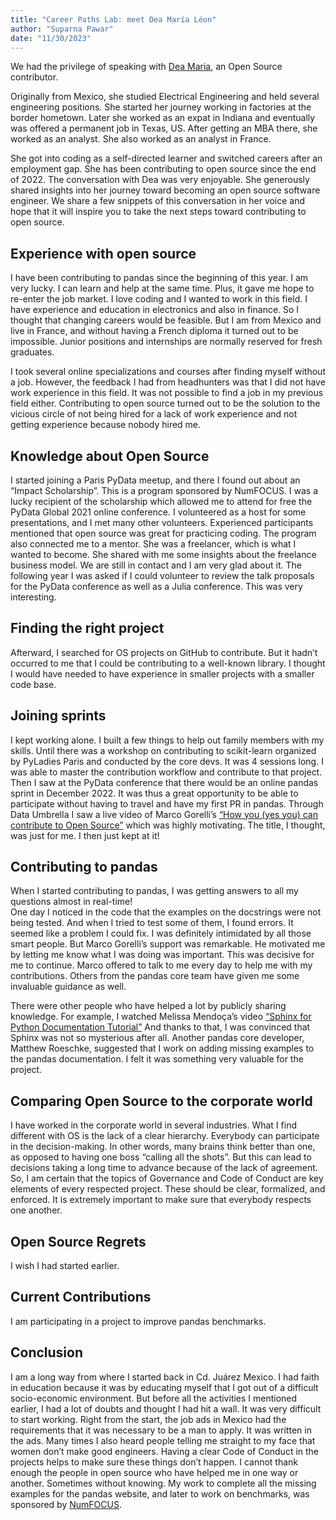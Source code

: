 ```yaml
---
title: "Career Paths Lab: meet Dea María Léon"
author: "Suparna Pawar"
date: "11/30/2023"
---
```

We had the privilege of speaking with [Dea Maria](https://github.com/DeaMariaLeon), 
an Open Source contributor. 

Originally from Mexico, she studied Electrical Engineering 
and held several engineering positions. She started her journey working in factories 
at the border hometown. Later she worked as an expat in Indiana and eventually 
was offered a permanent job in Texas, US. After getting an MBA there, she worked as an analyst. 
She also worked as an analyst in France.

She got into coding as a self-directed learner and switched careers after an employment 
gap. She has been contributing to open source since the end of 2022. 
The conversation with Dea was very enjoyable. She generously shared insights into her journey 
toward becoming an open source software engineer. We share a few snippets of this conversation 
in her voice and hope that it will inspire you to take the next steps toward contributing to 
open source. 

## Experience with open source
I have been contributing to pandas since the beginning of this year. I am very lucky. I can 
learn and help at the same time. Plus, it gave me hope to re-enter the job market. 
I love coding and I wanted to work in this field. I have experience and education in 
electronics and also in finance. So I thought that changing careers would be feasible. But 
I am from Mexico and live in France, and without having a French diploma it turned out to be 
impossible. Junior positions and internships are normally reserved for fresh graduates.

I took several online specializations and courses after finding myself without a job. 
However, the feedback I had from headhunters was that I did not have work experience in this 
field. It was not possible to find a job in my previous field either.
Contributing to open source turned out to be the solution to the vicious circle of not being 
hired for a lack of work experience and not getting experience because nobody hired me.

## Knowledge about Open Source
I started joining a Paris PyData meetup, and there I found out about an “Impact Scholarship”. 
This is a program sponsored by NumFOCUS. I was a lucky recipient of the scholarship which allowed 
me to attend for free the PyData Global 2021 online conference. I volunteered as a host for some 
presentations, and I met many other volunteers. Experienced participants mentioned that open source 
was great for practicing coding.
The program also connected me to a mentor. She was a freelancer, which is what I wanted to become. 
She shared with me some insights about the freelance business model. We are still in contact and 
I am very glad about it. 
The following year I was asked if I could volunteer to review the talk proposals for the PyData 
conference as well as a Julia conference. This was very interesting.

## Finding the right project
Afterward, I searched for OS projects on GitHub to contribute. But it hadn’t occurred to me that 
I could be contributing to a well-known library. I thought I would have needed to have experience 
in smaller projects with a smaller code base.

## Joining sprints
I kept working alone. I built a few things to help out family members with my skills. Until there 
was a workshop on contributing to scikit-learn organized by PyLadies Paris and conducted by the 
core devs. It was 4 sessions long. I was able to master the contribution workflow and contribute 
to that project.
Then I saw at the PyData conference that there would be an online pandas sprint in December 2022. 
It was thus a great opportunity to be able to participate without having to travel and have my 
first PR in pandas. 
Through Data Umbrella I saw a live video of Marco Gorelli’s [“How you (yes you) can contribute to 
Open Source”](https://www.youtube.com/watch?v=zI4l1lfggzU) which was highly motivating. The title, 
I thought, was just for me. I then just kept at it!

## Contributing to pandas
When I started contributing to pandas, I was getting answers to all my questions almost in real-time!  
One day I noticed in the code that the examples on the docstrings were not being tested. And when 
I tried to test some of them, I found errors. It seemed like a problem I could fix. 
I was definitely intimidated by all those smart people. But Marco Gorelli’s support was remarkable. 
He motivated me by letting me know what I was doing was important. This was decisive for me to continue. 
Marco offered to talk to me every day to help me with my contributions.
Others from the pandas core team have given me some invaluable guidance as well. 

There were other people who have helped a lot by publicly sharing knowledge. For example,
I watched Melissa Mendoça’s video ["Sphinx for Python Documentation Tutorial"](
https://www.youtube.com/watch?v=tXWscUSYdBs) 
And thanks to that, I was convinced that Sphinx was 
not so mysterious after all.
Another pandas core developer, Matthew Roeschke, suggested that I work on adding missing examples to 
the pandas documentation. I felt it was something very valuable for the project.

## Comparing Open Source to the corporate world 
I have worked in the corporate world in several industries. What I find different with OS is the lack 
of a clear hierarchy. Everybody can participate in the decision-making. In other words, many brains 
think better than one, as opposed to having one boss “calling all the shots”. But this can lead to 
decisions taking a long time to advance because of the lack of agreement.
So, I am certain that the topics of Governance and Code of Conduct are key elements of every respected 
project. These should be clear, formalized, and enforced. It is extremely important to make sure that 
everybody respects one another. 

## Open Source Regrets
I wish I had started earlier.

## Current Contributions
I am participating in a project to improve pandas benchmarks.

## Conclusion 
I am a long way from where I started back in Cd. Juárez Mexico. I had faith in education because 
it was by educating myself that I got out of a difficult socio-economic environment. But before all 
the activities I mentioned earlier, I had a lot of doubts and thought I had hit a wall. 
It was very difficult to start working. Right from the start, the job ads in Mexico had the 
requirements that it was necessary to be a man to apply. It was written in the ads. Many times I also 
heard people telling me straight to my face that women don't make good engineers. 
Having a clear Code of Conduct in the projects helps to make sure these things don’t happen. 
I cannot thank enough the people in open source who have helped me in one way or another. Sometimes 
without knowing. My work to complete all the missing examples for the pandas website, and later to
work on benchmarks, was sponsored by [NumFOCUS](https://numfocus.org/).



